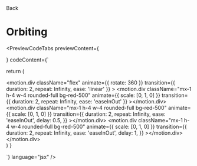 
<Link className="flex flex-row items-center" href="/docs/components/loaders">
  <ChevronLeft size={17} />
  Back
</Link>

# Orbiting

<div className="mt-4"></div>

<PreviewCodeTabs
  previewContent={
    <div className="flex items-center justify-center py-3">
      <OrbitingLoader />
    </div>
  }
  codeContent={`


  return (
    <div className="flex">
      <motion.div
        className="flex"
        animate={{ rotate: 360 }}
        transition={{ duration: 2, repeat: Infinity, ease: 'linear' }}
      >
        <motion.div
          className="mx-1 h-4 w-4 rounded-full bg-red-500"
          animate={{ scale: [0, 1, 0] }}
          transition={{ duration: 2, repeat: Infinity, ease: 'easeInOut' }}
        ></motion.div>
        <motion.div
          className="mx-1 h-4 w-4 rounded-full bg-red-500"
          animate={{ scale: [0, 1, 0] }}
          transition={{
            duration: 2,
            repeat: Infinity,
            ease: 'easeInOut',
            delay: 0.5,
          }}
        ></motion.div>
        <motion.div
          className="mx-1 h-4 w-4 rounded-full bg-red-500"
          animate={{ scale: [0, 1, 0] }}
          transition={{
            duration: 2,
            repeat: Infinity,
            ease: 'easeInOut',
            delay: 1,
          }}
        ></motion.div>
      </motion.div>
    </div>
  )
}

`}
language="jsx"
/>
